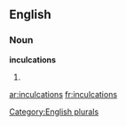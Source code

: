 
==English==

===Noun===
'''inculcations'''

# {{plural of|[[inculcation]]}}

[[Category:English plurals]]

[[ar:inculcations]]
[[fr:inculcations]]